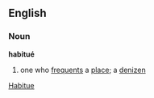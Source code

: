 ==English==
=== Noun ===
'''habitué'''

# one who [[frequents]] a [[place]]; a [[denizen]]

[[Category:English words spelled with diacritics or ligatures|Habitue]]